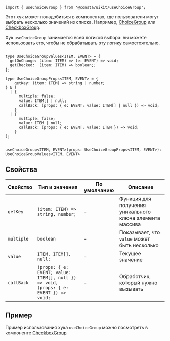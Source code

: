 ```tsx
import { useChoiceGroup } from '@consta/uikit/useChoiceGroup';
```

Этот хук может понадобиться в компонентах, где пользователи могут выбрать несколько значений из списка.
Например, [ChoiceGroup](##LIBS.LIB.STAND/lib:uikit/stand:components-choicegroup-stable)
или [CheckboxGroup](##LIBS.LIB.STAND/lib:uikit/stand:components-checkboxgroup-stable).

Хук `useChoiceGroup` занимается всей логикой выбора: вы можете использовать его,
чтобы не обрабатывать эту логику самостоятельно.

```tsx

type UseChoiceGroupValues<ITEM, EVENT> = {
  getOnChange: (item: ITEM) => (e: EVENT) => void;
  getChecked:  (item: ITEM) => boolean;;
};

type UseChoiceGroupProps<ITEM, EVENT> = {
    getKey: (item: ITEM) => string | number;
} & (
  | {
      multiple: false;
      value: ITEM[] | null;
      callBack: (props: { e: EVENT; value: ITEM[] | null }) => void;
    }
  | {
      multiple: false;
      value: ITEM | null;
      callBack: (props: { e: EVENT; value: ITEM }) => void;
    }
);


useChoiceGroup<ITEM, EVENT>(props: UseChoiceGroupProps<ITEM, EVENT>): UseChoiceGroupValues<ITEM, EVENT>
```

## Свойства

| Свойство   | Тип и значения                                                                       | По умолчанию | Описание                                                 |
| ---------- | ------------------------------------------------------------------------------------ | ------------ | -------------------------------------------------------- |
| `getKey`   | `(item: ITEM) => string, number;`                                                    | -            | Функция для получения уникального ключа элемента массива |
| `multiple` | `boolean`                                                                            | -            | Показывает, что `value` может быть несколько             |
| `value`    | `ITEM, ITEM[], null;`                                                                | -            | Текущее значение                                         |
| `callBack` | `(props: { e: EVENT; value: ITEM[], null }) => void, (props: { e: EVENT }) => void;` | -            | Обработчик, который нужно вызывать                       |

## Пример

Пример использования хука `useChoiceGroup` можно посмотреть в компоненте [CheckboxGroup](https://github.com/consta-design-system/uikit/blob/master/src/components/CheckboxGroup/CheckboxGroup.tsx)
